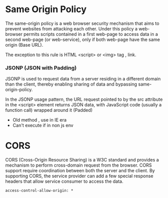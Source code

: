 # Same Origin Policy

The same-origin policy is a web browser security mechanism that aims to prevent websites from attacking each other. Under this policy a web-browser permits scripts contained in a first web-page to access data in a second web-page (or web-service), only if both web-page have the same origin (Base URL).

The exception to this rule is HTML <script\> or <img\> tag , link.

### JSONP (JSON with Padding)
 
 JSONP is used to request data from a server residing in a different domain than the client, thereby enabling sharing of data and bypassing same-origin-policy.

 In the JSONP usage pattern, the URL request pointed to by the src attribute in the <script\> element returns JSON data, with JavaScript code (usually a function call\) wrapped around it (Padded\)

 - Old method , use in IE era
 - Can't execute if in non js env


# CORS

CORS (Cross-Origin Resource Sharing) is a W3C standard and provides a mechanism to perform cross-domain request from the browser. CORS support require coordination between both the server and the client. By supporting CORS, the service provider can add a few special response headers that allow service consumer to access the data.

```
access-control-allow-origin: *
```